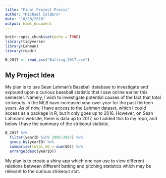 ```yaml
---
title: "Final Project Precis"
author: "Michael Calabro"
date: "10/20/2018"
output: html_document
---
```


```r
knitr::opts_chunk$set(echo = TRUE)
library(tidyverse)
library(Lahman)
library(readr)

B_2017 <- read_csv("Batting_2017.csv")
```

## My Project Idea

My plan is to use Sean Lahman's Baseball database to investigate and expound upon a curious baseball statistic that I saw online earlier this semester. Namely, I wish to investigate potential causes of the fact that total strikeouts in the MLB have increased year over year for the past thirteen years. As of now, I have access to the Lahman dataset, which I could access as a package in R, but it only goes up to 2016. However, on Sean Lahman's website, there is data up to 2017, so I added this to my repo, and below I have the summary of the strikeout statistic. 

```r
B_2017 %>%
  filter(yearID %in% 2000:2017) %>%
  group_by(yearID) %>%
  summarise(total_SO = sum(SO)) %>%
  arrange(desc(yearID))
```

My plan is to create a shiny app which one can use to view different relations between different batting and pitching statistics which may be relevant to the curious strikeout stat.
